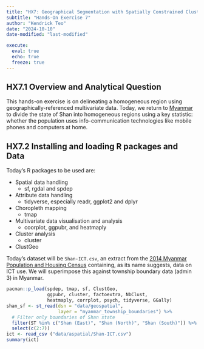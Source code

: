 ```yaml
---
title: "HX7: Geographical Segmentation with Spatially Constrained Clustering Techniques"
subtitle: "Hands-On Exercise 7"
author: "Kendrick Teo"
date: "2024-10-10"
date-modified: "last-modified"

execute: 
  eval: true
  echo: true
  freeze: true
---
```


## HX7.1 Overview and Analytical Question

This hands-on exercise is on delineating a homogeneous region using geographically-referenced multivariate data. Today, we return to [Myanmar](https://en.wikipedia.org/wiki/Myanmar) to divide the state of Shan into homogeneous regions using a key statistic: whether the population uses info-communication technologies like mobile phones and computers at home.

## HX7.2 Installing and loading R packages and Data

Today's R packages to be used are:

* Spatial data handling
  * sf, rgdal and spdep
* Attribute data handling
  * tidyverse, especially readr, ggplot2 and dplyr
* Choropleth mapping
  * tmap
* Multivariate data visualisation and analysis
  * coorplot, ggpubr, and heatmaply
* Cluster analysis
  * cluster
* ClustGeo

Today's dataset will be `Shan-ICT.csv`, an extract from the [2014 Myanmar Population and Housing Census](https://myanmar.unfpa.org/en/publications/2014-population-and-housing-census-myanmar-data-sheet) containing, as its name suggests, data on ICT use. We will superimpose this against township boundary data (admin 3) in Myanmar.

```r
pacman::p_load(spdep, tmap, sf, ClustGeo, 
               ggpubr, cluster, factoextra, NbClust,
               heatmaply, corrplot, psych, tidyverse, GGally)
shan_sf <- st_read(dsn = "data/geospatial", 
                   layer = "myanmar_township_boundaries") %>%
  # Filter only boundaries of Shan state
  filter(ST %in% c("Shan (East)", "Shan (North)", "Shan (South)")) %>%
  select(c(2:7))
ict <- read_csv ("data/aspatial/Shan-ICT.csv")
summary(ict)
```